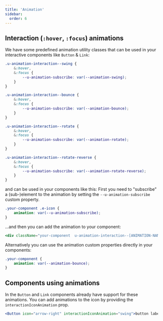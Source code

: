 ```yaml
---
title: 'Animation'
sidebar:
  order: 6
---
```



## Interaction (`:hover`, `:focus`) animations

We have some predefined animation utility classes that can be used in your interactive components like `Button` & `Link`:

```css
.u-animation-interaction--swing {
	&:hover,
	&:focus {
		--u-animation-subscribe: var(--animation-swing);
	}
}

.u-animation-interaction--bounce {
	&:hover,
	&:focus {
		--u-animation-subscribe: var(--animation-bounce);
	}
}

.u-animation-interaction--rotate {
	&:hover,
	&:focus {
		--u-animation-subscribe: var(--animation-rotate);
	}
}

.u-animation-interaction--rotate-reverse {
	&:hover,
	&:focus {
		--u-animation-subscribe: var(--animation-rotate-reverse);
	}
}
```

and can be used in your components like this:
First you need to "subscribe" a (sub-)element to the animation by setting the `--u-animation-subscribe` custom property.

```css
.your-component .e-icon {
	animation: var(--u-animation-subscribe);
}
```
...and then you can add the animation to your component:

```jsx
<div className="your-component  u-animation-interaction--[ANIMATION-NAME]"><Icon /></div>
```

Alternatively you can use the animation custom properties directly in your components:

```css
.your-component {
	animation: var(--animation-bounce);
}
```

## Components using animations
In the `Button` and  `Link` components already have support for these animations. You can add animations to the icon by providing the `interactionIconAnimation` prop.

```jsx
<Button icon="arrow-right" interactionIconAnimation="swing">button label</Button>
```

<div class="not-content">
  <Animation/>
</div>

